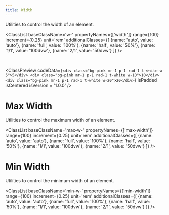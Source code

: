 ```yaml
---
title: Width
---
```



Utilities to control the width of an element.

<ClassList 
  baseClassName='w-' 
  propertyNames={['width']} 
  range={100} 
  increment={0.25} 
  unit='rem' 
  additionalClasses={[
    {name: 'auto', value: 'auto'},
    {name: 'full', value: '100%'},
    {name: 'half', value: '50%'},
    {name: '1/1', value: '100dvw'},
    {name: '2/1', value: '50dvw'}
  ]} 
/>

<br />

<ClassPreview
  codeData={`<div class="bg-pink mr-1 p-1 rad-1 t-white w-5">5</div>
    <div class="bg-pink mr-1 p-1 rad-1 t-white w-10">10</div>
    <div class="bg-pink mr-1 p-1 rad-1 t-white w-20">20</div>`}
  isPadded
  isCentered
  isVersion = '1.0.0'
/>

# Max Width

Utilities to control the maximum width of an element.

<ClassList 
  baseClassName='max-w-' 
  propertyNames={['max-width']} 
  range={100} 
  increment={0.25} 
  unit='rem' 
  additionalClasses={[
    {name: 'auto', value: 'auto'},
    {name: 'full', value: '100%'},
    {name: 'half', value: '50%'},
    {name: '1/1', value: '100dvw'},
    {name: '2/1', value: '50dvw'}
  ]} 
/>

# Min Width

Utilities to control the minimum width of an element.

<ClassList 
  baseClassName='min-w-' 
  propertyNames={['min-width']} 
  range={100} 
  increment={0.25} 
  unit='rem' 
  additionalClasses={[
    {name: 'auto', value: 'auto'},
    {name: 'full', value: '100%'},
    {name: 'half', value: '50%'},
    {name: '1/1', value: '100dvw'},
    {name: '2/1', value: '50dvw'}
  ]} 
/>
